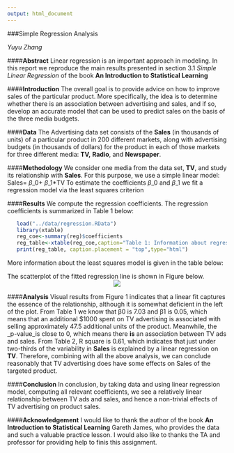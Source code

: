 ```yaml
---
output: html_document
---
```



###Simple Regression Analysis
   
   _Yuyu Zhang_
  
####**Abstract**
   Linear regression is an important approach in modeling. In this report we reproduce the main results presented in section 3.1 _Simple Linear Regression_ of the book **An Introduction to Statistical Learning**

####**Introduction**
   The overall goal is to provide advice on how to improve sales of the particular product. More specifically,
the idea is to determine whether there is an association between advertising and sales, and if so, develop an
accurate model that can be used to predict sales on the basis of the three media budgets. 

####**Data**
  The Advertising data set consists of the **Sales** (in thousands of units) of a particular product in 200 different
markets, along with advertising budgets (in thousands of dollars) for the product in each of those markets for
three different media: **TV,** **Radio**, and **Newspaper**.

####**Methodology**
  We consider one media from the data set, **TV**, and study its relationship with **Sales**. For this purpose, we use
a simple linear model: 
	                    Sales= $\beta$_0+ $\beta$_1*TV
  To estimate the coefficients $\beta$_0 and $\beta$_1 we fit a regression model via the least squares criterion

####**Results**
  We compute the regression coefficients. The regression coefficients is summarized in Table 1 below:
```r
   load("../data/regression.RData")
   library(xtable)
   reg_coe<-summary(reg)$coefficients
   reg_table<-xtable(reg_coe,caption="Table 1: Information about regression coefficients",digits=2,floating=FALSE)
   print(reg_table, caption.placement = "top",type="html")
```
   More information about the least squares model is given in the table below:  
         
   The scatterplot of the fitted regression line is shown in Figure below.  
     <center> ![](https://raw.githubusercontent.com/zyyucla/stat159-fall2016-hw02/master/images/scatterplot-tv-sales.png)</center>  
     
  


####**Analysis**
  Visual results from Figure 1 indicates that a linear fit captures the essence of the relationship, although it is somewhat deficient in the left of the plot. 
   From Table 1 we know that β0 is 7.03 and β1 is 0.05, which means that an additional $1000 spent on TV advertising is associated with selling approximately 47.5 additional units of the product. Meanwhile, the _p-value_is close to 0, which means there **is** an association between TV ads and sales. 
    From Table 2, R square is 0.61, which indicates that just under two-thirds of the variability in **Sales** is explained by a linear regression on **TV**. Therefore, combining with all the above analysis, we can conclude reasonably that TV advertising does have some effects on Sales of the targeted product.
     
####**Conclusion**
   In conclusion, by taking data and using linear regression model, computing all relevant coefficients, we see a relatively linear relationship between TV ads and sales, and hence a non-trivial effects of TV advertising on product sales.
   
####**Acknowledgement**
  I would like to thank the author of the book **An Introduction to Statistical Learning** Gareth James, who provides the data and such a valuable practice lesson. I would 
  also like to thanks the TA and professor for providing help to finis this assignment.
